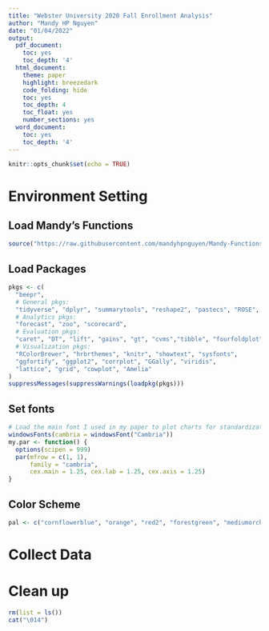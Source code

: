 ```yaml
---
title: "Webster University 2020 Fall Enrollment Analysis"
author: "Mandy HP Nguyen"
date: "01/04/2022"
output:
  pdf_document:
    toc: yes
    toc_depth: '4'
  html_document:
    theme: paper
    highlight: breezedark
    code_folding: hide
    toc: yes
    toc_depth: 4
    toc_float: yes
    number_sections: yes
  word_document:
    toc: yes
    toc_depth: '4'
---
```


```r
knitr::opts_chunk$set(echo = TRUE)
```

# Environment Setting

## Load Mandy's Functions

```r
source("https://raw.githubusercontent.com/mandyhpnguyen/Mandy-Functions/main/M.R-Funcs/general.R")
```

## Load Packages

```r
pkgs <- c(
  "beepr",
  # General pkgs:
  "tidyverse", "dplyr", "summarytools", "reshape2", "pastecs", "ROSE",
  # Analytics pkgs:
  "forecast", "zoo", "scorecard",
  # Evaluation pkgs:
  "caret", "DT", "lift", "gains", "gt", "cvms","tibble", "fourfoldplot",
  # Visualization pkgs:
  "RColorBrewer", "hrbrthemes", "knitr", "showtext", "sysfonts",
  "ggfortify", "ggplot2", "corrplot", "GGally", "viridis",
  "lattice", "grid", "cowplot", "Amelia"
)
suppressMessages(suppressWarnings(loadpkg(pkgs)))
```

## Set fonts

```r
# Load the main font I used in my paper to plot charts for standardization
windowsFonts(cambria = windowsFont("Cambria"))
my.par <- function() {
  options(scipen = 999)
  par(mfrow = c(1, 1),
      family = "cambria", 
      cex.main = 1.25, cex.lab = 1.25, cex.axis = 1.25)
}
```

## Color Scheme

```r
pal <- c("cornflowerblue", "orange", "red2", "forestgreen", "mediumorchid1", "tomato3", "cadetblue1")
```

# Collect Data




# Clean up

```r
rm(list = ls())
cat("\014")
```